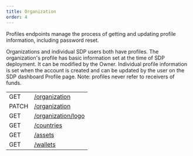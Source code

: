 ```yaml
---
title: Organization
order: 4
---
```



Profiles endpoints manage the process of getting and updating profile information, including password reset. 

Organizations and individual SDP users both have profiles. The organization's profile has basic information set at the time of SDP deployment. It can be modified by the Owner. Individual profile information is set when the account is created and can be updated by the user on the SDP dashboard Profile page. Note: profiles never refer to receivers of funds.

<EndpointsTable title="Endpoints">

| | |
| --- | --------------------- |
| GET | [/organization](../get-organization-info.api.mdx) |
| PATCH | [/organization](../patch-organization-profile.api.mdx) |
| GET | [/organization/logo](../get-organization-logo.api.mdx) |
| GET | [/countries](../get-a-list-of-countries-supported-by-this-organization.api.mdx) |
| GET | [/assets](../get-a-list-of-assets-supported-by-this-organization.api.mdx) |
| GET | [/wallets](../get-a-list-of-wallets-supported-by-this-organization.api.mdx) |

</EndpointsTable>